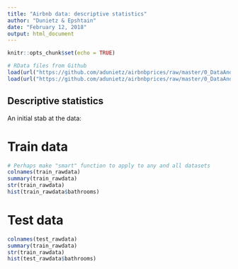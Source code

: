 ```yaml
---
title: "Airbnb data: descriptive statistics"
author: "Dunietz & Epshtain"
date: "February 12, 2018"
output: html_document
---
```


```r
knitr::opts_chunk$set(echo = TRUE)
```

```r
# RData files from Github
load(url("https://github.com/adunietz/airbnbprices/raw/master/0_DataAndInitialization/train_rawdata.RData"))
load(url("https://github.com/adunietz/airbnbprices/raw/master/0_DataAndInitialization/test_rawdata.RData"))
```

## Descriptive statistics

An initial stab at the data:

# Train data
```r
# Perhaps make "smart" function to apply to any and all datasets
colnames(train_rawdata)
summary(train_rawdata)
str(train_rawdata)
hist(train_rawdata$bathrooms)
```

# Test data
```r
colnames(test_rawdata)
summary(train_rawdata)
str(train_rawdata)
hist(test_rawdata$bathrooms)
```
